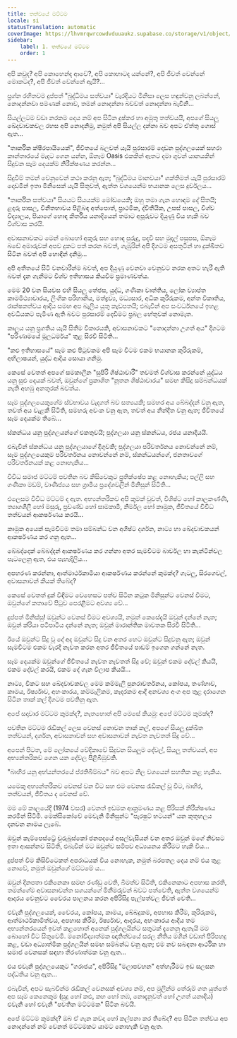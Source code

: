 ```yaml
---
title: තත්වයේ මට්ටම
locale: si
statusTranslation: automatic
coverImage: https://lhvmrqwrcowdvduuaukz.supabase.co/storage/v1/object/public/strapi-uploads/small_cover-tratado-de-psicologia-revolucionaria.webp-5e15e1cec4e0ebebcde5d7fc7565d8fd.webp
sidebar:
    label: 1. තත්වයේ මට්ටම
    order: 1
---
```

අපි කවුද? අපි කොහෙන්ද ආවේ?, අපි කොහාටද යන්නේ?, අපි ජීවත් වෙන්නේ මොකටද?, අපි ජීවත් වෙන්නේ ඇයි?...

ප්‍රශ්න රහිතවම දුප්පත් "බුද්ධිමය සත්වයා" වැරදියට මිනිසා ලෙස හඳුන්වනු ලබන්නේ, නොදන්නවා පමණක් නොව, තමන් නොදන්නා බවවත් නොදන්නා බැවිනි...

සියල්ලටම වඩා නරකම දෙය නම් අප සිටින දුෂ්කර හා අමුතු තත්වයයි, අපගේ සියලු ඛේදවාචකවල රහස අපි නොදනිමු, නමුත් අපි සියල්ල දන්නා බව අපට ඒත්තු ගොස් ඇත...

"තාර්කික ක්ෂීරපායියෙක්", ජීවිතයේ බලවත් යැයි පුරසාරම් දොඩන පුද්ගලයෙක් සහරා කාන්තාරයේ මැදට ගෙන යන්න, ඕනෑම Oasis එකකින් ඈතට දමා ගුවන් යානයකින් සිදුවන සෑම දෙයක්ම නිරීක්ෂණය කරන්න...

සිදුවීම් තමන් වෙනුවෙන් කථා කරනු ඇත; "බුද්ධිමය මානවයා" ශක්තිමත් යැයි පුරසාරම් දොඩමින් ඉතා මිනිසෙක් යැයි සිතුවත්, ඇත්ත වශයෙන්ම භයානක ලෙස දුර්වලය...

"තාර්කික සත්වයා" සියයට සියයක්ම මෝඩයෙකි; ඔහු තමා ගැන හොඳම දේ සිතයි; ළදරු පාසල, විනීතභාවය පිළිබඳ අත්පොත්, ප්‍රාථමික, ද්විතීයික, උසස් පාසල, විශ්ව විද්‍යාලය, පියාගේ හොඳ කීර්තිය යනාදියෙන් තමාට අපූරුවට දියුණු විය හැකි බව විශ්වාස කරයි.

අවාසනාවකට මෙන් බොහෝ අකුරු සහ හොඳ පුරුදු, පදවි සහ මුදල් පසුපස, ඕනෑම බඩේ අමාරුවක් අපව දුකට පත් කරන බවත්, ගැඹුරින් අපි දිගටම අසතුටින් හා දුක්ඛිතව සිටින බවත් අපි හොඳින් දනිමු...

අපි අතීතයේ සිටි වනචාරීන්ම බවත්, අප දියුණු වෙනවා වෙනුවට නරක අතට හැරී ඇති බවත් දැන ගැනීමට විශ්ව ඉතිහාසය කියවීම ප්‍රමාණවත්ය.

මෙම 20 වන සියවස එහි සියලු තේජස, යුද්ධ, ගණිකා වෘත්තිය, ලෝක ව්‍යාප්ත කාමමිථ්‍යාචාරය, ලිංගික පරිහානිය, මත්ද්‍රව්‍ය, මධ්‍යසාර, අධික කුරිරුකම, අන්ත විකෘතිය, රාක්ෂකත්වය ආදිය සමඟ අප බැලිය යුතු කැඩපතයි; එබැවින් අප සංවර්ධනයේ ඉහළ අවධියකට පැමිණ ඇති බවට පුරසාරම් දෙඩීමට ප්‍රබල හේතුවක් නොමැත.

කාලය යනු ප්‍රගතිය යැයි සිතීම විකාරයකි, අවාසනාවකට "නොදන්නා උගත් අය" දිගටම "පරිණාමයේ මූලධර්මය" තුළ සිරවී සිටිති...

"කළු ඉතිහාසයේ" සෑම කළු පිටුවකම අපි සෑම විටම එකම භයානක කුරිරුකම්, අභිලාෂයන්, යුද්ධ ආදිය සොයා ගනිමු.

කෙසේ වෙතත් අපගේ සමකාලීන "සුපිරි ශිෂ්ඨාචාරී" තවමත් විශ්වාස කරන්නේ යුද්ධය යනු සුළු දෙයක් බවත්, ඔවුන්ගේ ප්‍රකාශිත "නූතන ශිෂ්ඨාචාරය" සමඟ කිසිදු සම්බන්ධයක් නැති අහඹු අනතුරක් බවත්ය.

සෑම පුද්ගලයෙකුගේම ස්වභාවය වැදගත් බව සත්‍යයකි; සමහර අය බේබද්දන් වනු ඇත, තවත් අය වැළකී සිටිති, සමහරු අවංක වනු ඇත, තවත් අය නින්දිත වනු ඇත; ජීවිතයේ සෑම දෙයක්ම තිබේ...

ස්කන්ධය යනු පුද්ගලයන්ගේ එකතුවයි; පුද්ගලයා යනු ස්කන්ධය, රජය යනාදියයි.

එබැවින් ස්කන්ධය යනු පුද්ගලයාගේ දිගුවකි; පුද්ගලයා පරිවර්තනය නොවන්නේ නම්, සෑම පුද්ගලයෙකුම පරිවර්තනය නොවන්නේ නම්, ස්කන්ධයන්ගේ, ජනතාවගේ පරිවර්තනයක් කළ නොහැකිය...

විවිධ සමාජ මට්ටම් පවතින බව කිසිවෙකුට ප්‍රතික්ෂේප කළ නොහැකිය; පල්ලි සහ ගණිකා මඩම්, වාණිජ්‍යය සහ ග්‍රාමීය ප්‍රදේශවලින් මිනිසුන් සිටිති...

එලෙසම විවිධ මට්ටම් ද ඇත. අභ්‍යන්තරිකව අපි කුමක් වුවත්, විශිෂ්ට හෝ කාලකණ්ණි, ත්‍යාගශීලී හෝ මසුරු, ප්‍රචණ්ඩ හෝ සාමකාමී, නිර්මල හෝ කාමුක, ජීවිතයේ විවිධ තත්වයන් ආකර්ෂණය කරයි...

කාමුක අයෙක් සැමවිටම තමා සම්බන්ධ වන අශිෂ්ට දර්ශන, නාට්‍ය හා ඛේදවාචකයන් ආකර්ෂණය කර ගනු ඇත...

බේබද්දෙක් බේබද්දන් ආකර්ෂණය කර ගන්නා අතර සැමවිටම බාර්වල හා කැන්ටින්වල පැටලෙනු ඇත, එය පැහැදිලිය...

අපහරණ කරන්නා, ආත්මාර්ථකාමියා ආකර්ෂණය කරන්නේ කුමක්ද? ගැටලු, සිරගෙවල්, අවාසනාවන් කීයක් තිබේද?

කෙසේ වෙතත් දුක් විඳීමට වෙහෙසට පත්ව සිටින කටුක මිනිසුන්ට වෙනස් වීමට, ඔවුන්ගේ කතාවේ පිටුව පෙරළීමට අවශ්‍ය වේ...

දුප්පත් මිනිස්සු! ඔවුන්ට වෙනස් වීමට අවශ්‍යයි, නමුත් කෙසේදැයි ඔවුන් දන්නේ නැත; ඔවුන් ක්රියා පටිපාටිය දන්නේ නැත; ඔවුන් මාරාන්තික මාවතක සිරවී සිටිති...

ඊයේ ඔවුන්ට සිදු වූ දේ අද ඔවුන්ට සිදු වන අතර හෙට ඔවුන්ට සිදුවනු ඇත; ඔවුන් සැමවිටම එකම වැරදි නැවත කරන අතර ජීවිතයේ පාඩම් ඉගෙන ගන්නේ නැත.

සෑම දෙයක්ම ඔවුන්ගේ ජීවිතයේ නැවත නැවතත් සිදු වේ; ඔවුන් එකම දේවල් කියයි, එකම දේවල් කරයි, එකම දේ ගැන විලාප කියයි...

නාට්‍ය, විකට සහ ඛේදවාචකවල මෙම කම්මැලි පුනරාවර්තනය, කෝපය, තණ්හාව, කාමය, ඊර්ෂ්‍යාව, අහංකාරය, කම්මැලිකම, කෑදරකම ආදී අනවශ්‍ය අංග අප තුළ දරාගෙන සිටින තාක් කල් දිගටම පවතිනු ඇත.

අපේ සදාචාර මට්ටම කුමක්ද?, නැතහොත් අපි මෙසේ කියමු: අපේ මට්ටම කුමක්ද?

පවතින මට්ටම රැඩිකල් ලෙස වෙනස් නොවන තාක් කල්, අපගේ සියලු දුක්ඛිත තත්වයන්, දර්ශන, අවාසනාවන් සහ අවාසනාවන් නැවත නැවතත් සිදු වේ...

අපෙන් පිටත, මේ ලෝකයේ වේදිකාවේ සිදුවන සියලුම දේවල්, සියලු තත්වයන්, අප අභ්‍යන්තරිකව ගෙන යන දේවල පිළිබිඹුවකි.

"බාහිර යනු අභ්යන්තරයේ ප්රතිබිම්බය" බව අපට නිල වශයෙන් සහතික කළ හැකිය.

යමෙකු අභ්‍යන්තරිකව වෙනස් වන විට සහ එම වෙනස රැඩිකල් වූ විට, බාහිර, තත්වයන්, ජීවිතය ද වෙනස් වේ.

මම මේ කාලයේදී (1974 වසර) වෙනත් ඉඩමක ආක්‍රමණය කළ පිරිසක් නිරීක්ෂණය කරමින් සිටිමි. මෙක්සිකෝවේ මෙවැනි මිනිසුන්ට "පැරෂුට් භටයන්" යන කුතුහලය දනවන නාමය ලැබේ.

ඔවුන් කැම්පෙස්ට්‍රේ චුරුබුස්කෝ ජනපදයේ අසල්වැසියන් වන අතර ඔවුන් මගේ නිවසට ඉතා ආසන්නව සිටිති, එබැවින් මට ඔවුන්ව සමීපව අධ්‍යයනය කිරීමට හැකි විය...

දුප්පත් වීම කිසිවිටෙකත් අපරාධයක් විය නොහැක, නමුත් බරපතල දෙය නම් එය තුළ නොවේ, නමුත් ඔවුන්ගේ මට්ටමේ ය...

ඔවුන් දිනපතා එකිනෙකා සමඟ රණ්ඩු වෙති, බීමත්ව සිටිති, එකිනෙකාට අපහාස කරති, තමන්ගේම අවාසනාවන්ත සගයන්ගේ මිනීමරුවන් බවට පත්වෙති, ඇත්ත වශයෙන්ම ආදරය වෙනුවට වෛරය පාලනය කරන අපිරිසිදු පැල්පත්වල ජීවත් වෙති...

එවැනි පුද්ගලයෙක්, වෛරය, කෝපය, කාමය, බේබදුකම, අපහාස කිරීම, කුරිරුකම, ආත්මාර්ථකාමිත්වය, අපහාස කිරීම, ඊර්ෂ්‍යාව, ආදරය, අහංකාරය ආදිය තම අභ්‍යන්තරයෙන් ඉවත් කළහොත් අනෙක් පුද්ගලයින්ට සතුටක් දැනෙනු ඇතැයි මම බොහෝ විට සිතුවෙමි. මනෝවිද්‍යාත්මක ඥාතිත්වයේ සරල නීතිය මගින් වඩාත් පිරිපහදු කළ, වඩා අධ්‍යාත්මික පුද්ගලයින් සමඟ සම්බන්ධ වනු ඇත; එම නව සබඳතා ආර්ථික හා සමාජ වෙනසක් සඳහා තීරණාත්මක වනු ඇත...

එය එවැනි පුද්ගලයෙකුට "ගරාජය", අපිරිසිදු "මලාපවහන" අත්හැරීමට ඉඩ සලසන පද්ධතිය වනු ඇත...

එබැවින්, අපට සැබවින්ම රැඩිකල් වෙනසක් අවශ්‍ය නම්, අප මුලින්ම තේරුම් ගත යුත්තේ අප සෑම කෙනෙකුම (සුදු හෝ කළු, කහ හෝ තඹ, නොදැනුවත් හෝ උගත් යනාදිය) එවැනි හෝ එවැනි "පවතින මට්ටමක" සිටින බවයි.

අපේ මට්ටම කුමක්ද? ඔබ ඒ ගැන කවදා හෝ කල්පනා කර තිබේද? අප සිටින තත්වය අප නොදන්නේ නම් වෙනත් මට්ටමකට යාමට නොහැකි වනු ඇත.

